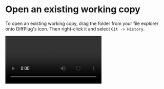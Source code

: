 
# Open an existing working copy

To open an existing working copy, drag the folder from your file explorer onto DiffPlug's <Inline src="intro/diff-list-icon.png" alt="DiffPlug icon" /> icon. Then right-click it and select `Git -> History`.

<Video mp4="intro/open-working-copy.mp4"/>

_NOTE: Rather than dragging a file from your file explorer, you can use any of the methods described in the [DiffPlug quickstart](https://docs.diffplug.com/2.0.2/getting-started/quickstart/) to get the context-menu for a file._

Next, [take a look at how DiffPlug handles commits](/intro/commit).
